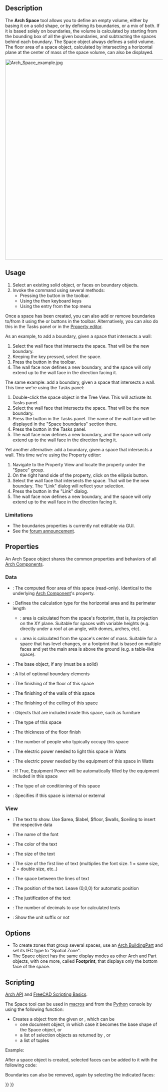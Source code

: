 <languages/>
<translate>

<!--T:22-->
{{Docnav
|[[Arch_Floor|Floor]]
|[[Arch_Wall|Wall]]
|[[BIM_Workbench|BIM]]
|IconL=Arch_Floor.svg
|IconR=Arch_Wall.svg
|IconC=Workbench_BIM.svg
}}

<!--T:30-->
{{VeryImportantMessage|THIS COMMAND IS PART OF THE INTEGRATED [[BIM_Workbench|BIM WORKBENCH]] IN V1.0<br>
This page has been updated for that version.}}

<!--T:1-->
{{GuiCommand
|Name=Arch Space
|MenuLocation=3D/BIM → Space
|Workbenches=[[BIM_Workbench|BIM]]
|Shortcut={{KEY|S}} {{KEY|P}}
|Version=0.14
|SeeAlso=
}}

==Description== <!--T:28-->

<!--T:2-->
The '''Arch Space''' tool allows you to define an empty volume, either by basing it on a solid shape, or by defining its boundaries, or a mix of both. If it is based solely on boundaries, the volume is calculated by starting from the bounding box of all the given boundaries, and subtracting the spaces behind each boundary. The Space object always defines a solid volume. The floor area of a space object, calculated by intersecting a horizontal plane at the center of mass of the space volume, can also be displayed.

</translate>
[[Image:Arch Space example.jpg|640px]]
<translate>

<!--T:3-->
{{Caption|Space object created from an existing solid object, then two wall faces are added as boundaries.}}

==Usage== <!--T:5-->

<!--T:6-->
# Select an existing solid object, or faces on boundary objects.
# Invoke the command using several methods:
#* Pressing the {{Button|[[Image:Arch_Space.svg|16px]] [[Arch_Space|Space]]}} button in the toolbar. 
#* Using the {{KEY|S}} then {{KEY|P}} keyboard keys
#* Using the {{MenuCommand|3D/BIM → Space}} entry from the top menu

<!--T:31-->
Once a space has been created, you can also add or remove boundaries to/from it using the {{Button|[[Image:Arch_Add.svg|16px]] [[Arch_Add|Add]]}} or {{Button|[[Image:Arch_Remove.svg|16px]] [[Arch_Remove|Remove]]}} buttons in the toolbar. Alternatively, you can also do this in the Tasks panel or in the [[Property_editor|Property editor]].

<!--T:32-->
As an example, to add a boundary, given a space that intersects a wall:
# Select the wall face that intersects the space. That will be the new boundary.
# Keeping the {{KEY|Ctrl}} key pressed, select the space.
# Press the {{Button|[[Image:Arch_Add.svg|16px]] [[Arch_Add|Add]]}} button in the toolbar.
# The wall face now defines a new boundary, and the space will only extend up to the wall face in the direction facing it.

<!--T:33-->
The same example: add a boundary, given a space that intersects a wall. This time we're using the Tasks panel:
# Double-click the space object in the Tree View. This will activate its Tasks panel.
# Select the wall face that intersects the space. That will be the new boundary.
# Press the {{Button|[[Image:Arch_Add.svg|16px]] [[Arch_Add|Add]]}} button in the Tasks panel. The name of the wall face will be displayed in the "Space boundaries" section there.
# Press the {{Button|OK}} button in the Tasks panel.
# The wall face now defines a new boundary, and the space will only extend up to the wall face in the direction facing it.

<!--T:34-->
Yet another alternative: add a boundary, given a space that intersects a wall. This time we're using the Property editor:
# Navigate to the Property View and locate the {{PropertyData|Boundaries}} property under the "Space" group.
# On the right hand side of the {{PropertyData|Boundaries}} property, click on the ellipsis button.
# Select the wall face that intersects the space. That will be the new boundary. The "Link" dialog will reflect your selection.
# Press the {{Button|OK}} button in the "Link" dialog.
# The wall face now defines a new boundary, and the space will only extend up to the wall face in the direction facing it.

=== Limitations === <!--T:13-->

<!--T:20-->
* The boundaries properties is currently not editable via GUI.
* See the [http://forum.freecadweb.org/viewtopic.php?f=9&t=4275 forum announcement].

==Properties== <!--T:7-->

An Arch Space object shares the common properties and behaviors of all [[Arch_Component|Arch Components]].

===Data===

<!--T:8-->
* {{PropertyData|Area}}: The computed floor area of this space (read-only). Identical to the underlying [[Arch Component]]'s {{PropertyData|HorizontalArea}} property. 
* {{PropertyData|AreaCalculationType}}: Defines the calculation type for the horizontal area and its perimeter length
** {{Value|XY-plane projection}}: area is calculated from the space's footprint, that is, its projection on the XY plane. Suitable for spaces with variable heights (e.g. directly under a roof at an angle, with domes, arches, etc).
** {{Value|At Center of Mass}}: area is calculated from the space's center of mass. Suitable for a space that has level changes, or a footprint that is based on multiple faces and yet the main area is above the ground (e.g. a table-like space).
* {{PropertyData|Base}}: The base object, if any (must be a solid)
* {{PropertyData|Boundaries}}: A list of optional boundary elements
* {{PropertyData|FinishFloor}}: The finishing of the floor of this space
* {{PropertyData|FinishWalls}}: The finishing of the walls of this space
* {{PropertyData|FinishCeiling}}: The finishing of the ceiling of this space
* {{PropertyData|Group}}: Objects that are included inside this space, such as furniture
* {{PropertyData|SpaceType}}: The type of this space
* {{PropertyData|FloorThickness}}: The thickness of the floor finish
* {{PropertyData|NumberOfPeople}}: The number of people who typically occupy this space
* {{PropertyData|LightingPower}}: The electric power needed to light this space in Watts
* {{PropertyData|EquipmentPower}}: The electric power needed by the equipment of this space in Watts
* {{PropertyData|AutoPower}}: If True, Equipment Power will be automatically filled by the equipment included in this space
* {{PropertyData|Conditioning}}: The type of air conditioning of this space
* {{PropertyData|Internal}}: Specifies if this space is internal or external

===View===

<!--T:25-->
* {{PropertyView|Text}}: The text to show. Use $area, $label, $floor, $walls, $ceiling to insert the respective data
* {{PropertyView|FontName}}: The name of the font
* {{PropertyView|TextColor}}: The color of the text
* {{PropertyView|FontSize}}: The size of the text
* {{PropertyView|FirstLine}}: The size of the first line of text (multiplies the font size. 1 = same size, 2 = double size, etc..)
* {{PropertyView|LineSpacing}}: The space between the lines of text
* {{PropertyView|TextPosition}}: The position of the text. Leave (0,0,0) for automatic position
* {{PropertyView|TextAlign}}: The justification of the text
* {{PropertyView|Decimals}}: The number of decimals to use for calculated texts
* {{PropertyView|ShowUnit}}: Show the unit suffix or not

==Options== <!--T:26-->

<!--T:27-->
* To create zones that group several spaces, use an [[Arch_BuildingPart|Arch BuildingPart]] and set its IFC type to "Spatial Zone".
* The Space object has the same display modes as other Arch and Part objects, with one more, called '''Footprint''', that displays only the bottom face of the space.

==Scripting== <!--T:29-->

<!--T:14-->
{{Emphasis|See also:}} [[Arch_API|Arch API]] and [[FreeCAD_Scripting_Basics|FreeCAD Scripting Basics]].

<!--T:15-->
The Space tool can be used in [[Macros|macros]] and from the [[Python|Python]] console by using the following function:

</translate>
{{Code|code=
Space = makeSpace(objects=None, baseobj=None, name="Space")
}}
<translate>

<!--T:16-->
* Creates a {{incode|Space}} object from the given {{incode|objects}} or {{incode|baseobj}}, which can be
** one document object, in which case it becomes the base shape of the Space object, or
** a list of selection objects as returned by {{incode|FreeCADGui.Selection.getSelectionEx()}}, or
** a list of tuples {{incode|(object, subobjectname)}}

<!--T:17-->
Example:

</translate>
{{Code|code=
import FreeCAD, Arch

Box = FreeCAD.ActiveDocument.addObject("Part::Box", "Box")
Box.Length = 1000
Box.Width = 1000
Box.Height = 1000

Space = Arch.makeSpace(Box)
Space.ViewObject.LineWidth = 2
FreeCAD.ActiveDocument.recompute()
}}
<translate>

<!--T:18-->
After a space object is created, selected faces can be added to it with the following code:

</translate>
{{Code|code=
import FreeCAD, FreeCADGui, Draft, Arch

points = [FreeCAD.Vector(-500, 0, 0), FreeCAD.Vector(1000, 1000, 0)]
Line = Draft.makeWire(points)
Wall = Arch.makeWall(Line, width=150, height=2000)
FreeCAD.ActiveDocument.recompute()

# Select a face of the wall
selection = FreeCADGui.Selection.getSelectionEx()
Arch.addSpaceBoundaries(Space, selection)
}}
<translate>

<!--T:19-->
Boundaries can also be removed, again by selecting the indicated faces:

</translate>
{{Code|code=
selection = FreeCADGui.Selection.getSelectionEx()
Arch.removeSpaceBoundaries(Space, selection)
}}
<translate>


<!--T:21-->
{{Docnav
|[[Arch_Floor|Floor]]
|[[Arch_Wall|Wall]]
|[[BIM_Workbench|BIM]]
|IconL=Arch_Floor.svg
|IconR=Arch_Wall.svg
|IconC=Workbench_BIM.svg
}}

</translate>
{{BIM_Tools_navi{{#translation:}}}}
{{Userdocnavi{{#translation:}}}}